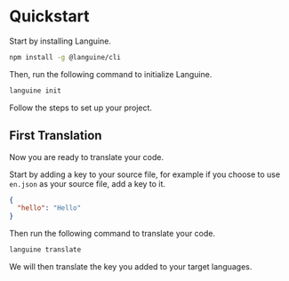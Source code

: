 # Quickstart

Start by installing Languine.

```bash
npm install -g @languine/cli
```

Then, run the following command to initialize Languine.

```bash
languine init
```

Follow the steps to set up your project.

## First Translation

Now you are ready to translate your code.

Start by adding a key to your source file, for example if you choose to use `en.json` as your source file, add a key to it.

```json
{
  "hello": "Hello"
}
```

Then run the following command to translate your code.

```bash
languine translate
```

We will then translate the key you added to your target languages.